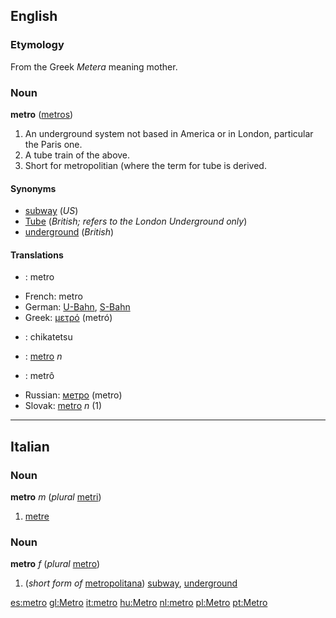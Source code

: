 ==English==

===Etymology===
From the Greek ''Metera'' meaning mother.

===Noun===
'''metro''' ([[metros]])

#An underground system not based in America or in London, particular the Paris one.
#A tube train of the above.
#Short for metropolitian (where the term for tube is derived.

==== Synonyms ====
*[[subway]] (''US'')
*[[Tube]] (''British; refers to the London Underground only'')
*[[underground]] (''British'')

==== Translations ====
*{{fi}}: metro
*French: metro
*German: [[U-Bahn]], [[S-Bahn]]
*Greek: [[μετρό]] (metr&oacute;)
*{{ja}}: chikatetsu
*{{pl}}: [[metro]] ''n''
*{{pt}}: metrô
*Russian: [[метро]] (metro)
*Slovak: [[metro#Slovak|metro]] ''n'' (1)

----

==Italian==
===Noun===
'''metro''' ''m'' (''plural'' [[metri]])

# [[metre]]

===Noun===
'''metro''' ''f'' (''plural'' [[metro]])

#(''short form of'' [[metropolitana]]) [[subway]], [[underground]]
<!-- I'm not sure this is correct:
====Variant====
*[[metrò]]
-->

[[es:metro]]
[[gl:Metro]]
[[it:metro]]
[[hu:Metro]]
[[nl:metro]]
[[pl:Metro]]
[[pt:Metro]]